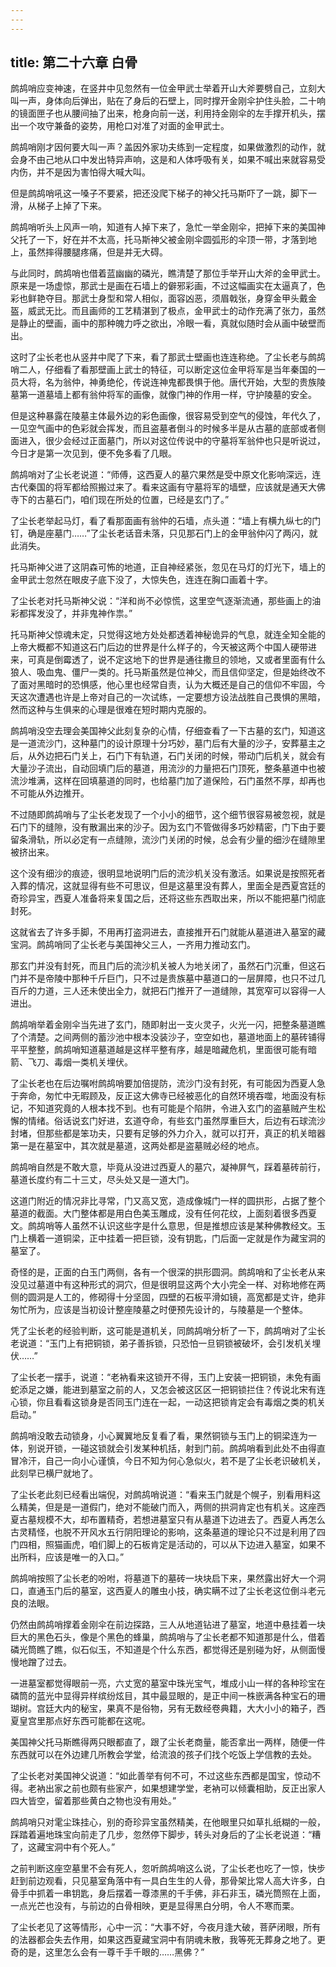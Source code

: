 ```yaml
---
---
---
```

title: 第二十六章 白骨
---




鹧鸪哨应变神速，在竖井中见忽然有一位金甲武士举着开山大斧要劈自己，立刻大叫一声，身体向后弹出，贴在了身后的石壁上，同时撑开金刚伞护住头脸，二十响的镜面匣子也从腰间抽了出来，枪身向前一送，利用持金刚伞的左手撑开机头，摆出一个攻守兼备的姿势，用枪口对准了对面的金甲武士。

鹧鸪哨刚才因何要大叫一声？盖因外家功夫练到一定程度，如果做激烈的动作，就会身不由己地从口中发出特异声响，这是和人体呼吸有关，如果不喊出来就容易受内伤，并不是因为害怕得大喊大叫。

但是鹧鸪哨吼这一嗓子不要紧，把还没爬下梯子的神父托马斯吓了一跳，脚下一滑，从梯子上掉了下来。

鹧鸪哨听头上风声一响，知道有人掉下来了，急忙一举金刚伞，把掉下来的美国神父托了一下，好在并不太高，托马斯神父被金刚伞圆弧形的伞顶一带，才落到地上，虽然摔得腰腿疼痛，但是并无大碍。

与此同时，鹧鸪哨也借着蓝幽幽的磷光，瞧清楚了那位手举开山大斧的金甲武士。原来是一场虚惊，那武士是画在石墙上的僻邪彩画，不过这幅画实在太逼真了，色彩也鲜艳夺目。那武士身型和常人相似，面容凶恶，须眉戟张，身穿金甲头戴金盔，威武无比。而且画师的工艺精湛到了极点，金甲武士的动作充满了张力，虽然是静止的壁画，画中的那种魄力呼之欲出，冷眼一看，真就似随时会从画中破壁而出。

这时了尘长老也从竖井中爬了下来，看了那武士壁画也连连称绝。了尘长老与鹧鸪哨二人，仔细看了看那壁画上武士的特征，可以断定这位金甲将军是当年秦国的一员大将，名为翁仲，神勇绝伦，传说连神鬼都畏惧于他。唐代开始，大型的贵族陵墓第一道墓墙上都有翁仲将军的画像，就像门神的作用一样，守护陵墓的安全。

但是这种暴露在陵墓主体最外边的彩色画像，很容易受到空气的侵蚀，年代久了，一见空气画中的色彩就会挥发，而且盗墓者倒斗的时候多半是从古墓的底部或者侧面进入，很少会经过正面墓门，所以对这位传说中的守墓将军翁仲也只是听说过，今日才是第一次见到，便不免多看了几眼。

鹧鸪哨对了尘长老说道：“师傅，这西夏人的墓穴果然是受中原文化影响深远，连古代秦国的将军都给照搬过来了。看来这画有守墓将军的墙壁，应该就是通天大佛寺下的古墓石门，咱们现在所处的位置，已经是玄门了。”

了尘长老举起马灯，看了看那面画有翁仲的石墙，点头道：“墙上有横九纵七的门钉，确是座墓门……”了尘长老话音未落，只见那石门上的金甲翁仲闪了两闪，就此消失。

托马斯神父进了这阴森可怖的地道，正自神经紧张，忽见在马灯的灯光下，墙上的金甲武士忽然在眼皮子底下没了，大惊失色，连连在胸口画着十字。

了尘长老对托马斯神父说：“洋和尚不必惊慌，这里空气逐渐流通，那些画上的油彩都挥发没了，并非鬼神作祟。”

托马斯神父惊魂未定，只觉得这地方处处都透着神秘诡异的气息，就连全知全能的上帝大概都不知道这石门后边的世界是什么样子的，今天被这两个中国人硬带进来，可真是倒霉透了，说不定这地下的世界是通往撒旦的领地，又或者里面有什么狼人、吸血鬼、僵尸一类的。托马斯虽然是位神父，而且信仰坚定，但是始终改不了面对黑暗时的恐惧感，他心里也经常自责，认为大概还是自己的信仰不牢固，今天这次遭遇也许是上帝对自己的一次试练，一定要想方设法战胜自己畏惧的黑暗，然而这种与生俱来的心理是很难在短时期内克服的。

鹧鸪哨没空去理会美国神父此刻复杂的心情，仔细查看了一下古墓的玄门，知道这是一道流沙门，这种墓门的设计原理十分巧妙，墓门后有大量的沙子，安葬墓主之后，从外边把石门关上，石门下有轨道，石门关闭的时候，带动门后机关，就会有大量沙子流出，自动回填门后的墓道，用流沙的力量把石门顶死，整条墓道中也被流沙堆满，这样在回填墓道的同时，也给墓门加了道保险，石门虽然不厚，却再也不可能从外边推开。

不过随即鹧鸪哨与了尘长老发现了一个小小的细节，这个细节很容易被忽视，就是石门下的缝隙，没有散漏出来的沙子。因为玄门不管做得多巧妙精密，门下由于要留条滑轨，所以必定有一点缝隙，流沙门关闭的时候，总会有少量的细沙在缝隙里被挤出来。

这个没有细沙的痕迹，很明显地说明门后的流沙机关没有激活。如果说是按照死者入葬的情况，这就显得有些不可思议，但是这墓里没有葬人，里面全是西夏宫廷的奇珍异宝，西夏人准备将来复国之后，还将这些东西取出来，所以不能把墓门彻底封死。

这就省去了许多手脚，不用再打盗洞进去，直接推开石门就能从墓道进入墓室的藏宝洞。鹧鸪哨同了尘长老与美国神父三人，一齐用力推动玄门。

那玄门并没有封死，而且门后的流沙机关被人为地关闭了，虽然石门沉重，但这石门并不是帝陵中那种千斤巨门，只不过是贵族墓中墓道口的一层屏障，也只不过几百斤的力道，三人还未使出全力，就把石门推开了一道缝隙，其宽窄可以容得一人进出。

鹧鸪哨举着金刚伞当先进了玄门，随即射出一支火灵子，火光一闪，把整条墓道瞧了个清楚。之间两侧的蓄沙池中根本没装沙子，空空如也，墓道地面上的墓砖铺得平平整整，鹧鸪哨知道墓道越是这样平整有序，越是暗藏危机，里面很可能有暗箭、飞刀、毒烟一类机关埋伏。

了尘长老也在后边嘱咐鹧鸪哨要加倍提防，流沙门没有封死，有可能因为西夏人急于奔命，匆忙中无暇顾及，反正这大佛寺已经被恶化的自然环境吞噬，地面没有标记，不知道究竟的人根本找不到。也有可能是个陷阱，令进入玄门的盗墓贼产生松懈的情绪。俗话说玄门好进，玄道夺命，有些玄门虽然厚重巨大，后边有石球流沙封堵，但那些都是笨功夫，只要有足够的外力介入，就可以打开，真正的机关暗器第一是在墓室中，其次就是墓道，这两处都是盗墓贼必经的地点。

鹧鸪哨自然是不敢大意，毕竟从没进过西夏人的墓穴，凝神屏气，踩着墓砖前行，墓道长度约有二十三丈，尽头处又是一道大门。

这道门附近的情况非比寻常，门又高又宽，造成像城门一样的圆拱形，占据了整个墓道的截面。大门整体都是用白色美玉雕成，没有任何花纹，上面刻着很多西夏文。鹧鸪哨等人虽然不认识这些字是什么意思，但是推想应该是某种佛教经文。玉门上横着一道铜梁，正中挂着一把巨锁，没有钥匙，门后面一定就是作为藏宝洞的墓室了。

奇怪的是，正面的白玉门两侧，各有一个很深的拱形圆洞。鹧鸪哨和了尘长老从来没见过墓道中有这种形式的洞穴，但是很明显这两个大小完全一样、对称地修在两侧的圆洞是人工的，修砌得十分坚固，四壁的石板平滑如镜，高宽都是丈许，绝非匆忙所为，应该是当初设计整座陵墓之时便预先设计的，与陵墓是一个整体。

凭了尘长老的经验判断，这可能是道机关，同鹧鸪哨分析了一下，鹧鸪哨对了尘长老说道：“玉门上有把铜锁，弟子善拆锁，只恐怕一旦铜锁被破坏，会引发机关埋伏……”

了尘长老一摆手，说道：“老衲看来这锁开不得，玉门上安装一把铜锁，未免有画蛇添足之嫌，能进到墓室之前的人，又怎会被这区区一把铜锁拦住？传说北宋有连心锁，你且看看这锁身是否同玉门连在一起，一动这把锁肯定会有毒烟之类的机关启动。”

鹧鸪哨没敢去动锁身，小心翼翼地反复看了看，果然铜锁与玉门上的铜梁连为一体，别说开锁，一碰这锁就会引发某种机括，射到门前。鹧鸪哨看到此处不由得直冒冷汗，自己一向小心谨慎，今日不知为何心急似火，若不是了尘长老识破机关，此刻早已横尸就地了。

了尘长老此刻已经看出端倪，对鹧鸪哨说道：“看来玉门就是个幌子，别看用料这么精美，但是是一道假门，绝对不能破门而入，两侧的拱洞肯定也有机关。这座西夏古墓规模不大，却布置精奇，若想进墓室只有从墓道下边进去了。西夏人再怎么古灵精怪，也脱不开风水五行阴阳理论的影响，这条墓道的理论只不过是利用了四门四相，照猫画虎，咱们脚上的石板肯定是活动的，可以从下边进入墓室，如果不出所料，应该是唯一的入口。”

鹧鸪哨按照了尘长老的吩咐，将墓道下的墓砖一块块启下来，果然露出好大一个洞口，直通玉门后的墓室，这西夏人的雕虫小技，确实瞒不过了尘长老这位倒斗老元良的法眼。

仍然由鹧鸪哨撑着金刚伞在前边探路，三人从地道钻进了墓室，地道中悬挂着一块巨大的黑色石头，像是个黑色的蜂巢，鹧鸪哨与了尘长老都不知道那是什么，借着磷光筒瞧了瞧，似石似玉，不知道是个什么东西，都觉得还是别碰为好，从侧面慢慢地蹭了过去。

一进墓室都觉得眼前一亮，六丈宽的墓室中珠光宝气，堆成小山一样的各种珍宝在磷筒的蓝光中显得异样缤纷炫目，其中最显眼的，是正中间一株嵌满各种宝石的珊瑚树。宫廷大内的秘宝，果真不是俗物，另有无数经卷典籍，大大小小的箱子，西夏皇宫里那点好东西可能都在这呢。

美国神父托马斯瞧得两只眼都直了，跟了尘长老商量，能否拿出一两样，随便一件东西就可以在外边建几所教会学堂，给流浪的孩子们找个吃饭上学信教的去处。

了尘长老对美国神父说道：“如此善举有何不可，不过这些东西都是国宝，惊动不得。老衲出家之前也颇有些家产，如果想建学堂，老衲可以倾囊相助，反正出家人四大皆空，留着那些黄白之物也没有用处。”

鹧鸪哨只对雮尘珠挂心，别的奇珍异宝虽然精美，在他眼里只如草扎纸糊的一般，踩踏着遍地珠宝向前走了几步，忽然停下脚步，转头对身后的了尘长老说道：“糟了，这藏宝洞中有个死人。”

之前判断这座空墓里不会有死人，忽听鹧鸪哨这么说，了尘长老也吃了一惊，快步赶到前边观看，只见墓室角落中有一具白生生的人骨，那骨架比常人高大许多，白骨手中抓着一串钥匙，身后摆着一尊漆黑的千手佛，非石非玉，磷光筒照在上面，一点光芒也没有，与前边的白骨相映，更是显得黑白分明，令人不寒而栗。

了尘长老见了这等情形，心中一沉：“大事不好，今夜月逢大破，菩萨闭眼，所有的法器都会失去作用，如果这西夏藏宝洞中有阴魂未散，我等死无葬身之地了。更奇的是，这里怎么会有一尊千手千眼的……黑佛？”